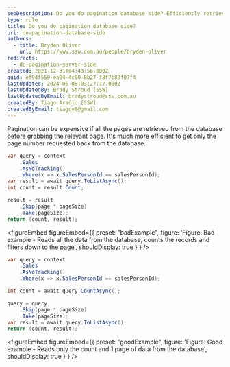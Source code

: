 ```yaml
---
seoDescription: Do you do pagination database side? Efficiently retrieve requested page with reduced data retrieval and counting.
type: rule
title: Do you do pagination database side?
uri: do-pagination-database-side
authors:
  - title: Bryden Oliver
    url: https://www.ssw.com.au/people/bryden-oliver
redirects:
  - do-pagination-server-side
created: 2021-12-31T04:43:58.000Z
guid: ef94f559-ea04-4c00-8b27-f8f7b80f07f4
lastUpdated: 2024-06-08T03:27:17.000Z
lastUpdatedBy: Brady Stroud [SSW]
lastUpdatedByEmail: bradystroud@ssw.com.au
createdBy: Tiago Araújo [SSW]
createdByEmail: tiagov8@gmail.com
---
```


Pagination can be expensive if all the pages are retrieved from the database before grabbing the relevant page. It's much more efficient to get only the page number requested back from the database.
```cs
var query = context
    .Sales
    .AsNoTracking()
    .Where(x => x.SalesPersonId == salesPersonId);
var result = await query.ToListAsync();
int count = result.Count;

result = result
    .Skip(page * pageSize)
    .Take(pageSize);
return (count, result);
```

<figureEmbed figureEmbed={{
  preset: "badExample",
  figure: 'Figure: Bad example - Reads all the data from the database, counts the records and filters down to the page',
  shouldDisplay: true
} } />


```cs
var query = context
    .Sales
    .AsNoTracking()
    .Where(x => x.SalesPersonId == salesPersonId);

int count = await query.CountAsync();

query = query
    .Skip(page * pageSize)
    .Take(pageSize);
var result = await query.ToListAsync();
return (count, result);
```

<figureEmbed figureEmbed={{
  preset: "goodExample",
  figure: 'Figure: Good example - Reads only the count and 1 page of data from the database',
  shouldDisplay: true
} } />
